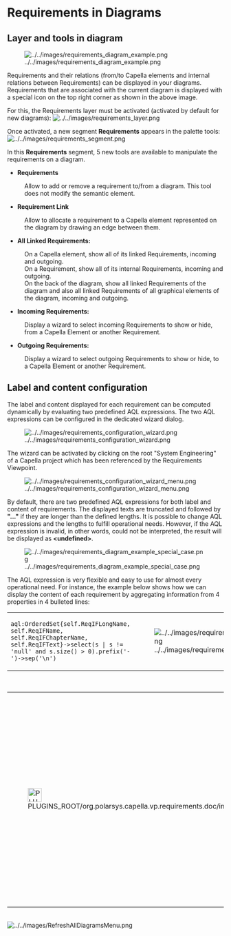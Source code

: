 = Requirements in Diagrams =

== Layer and tools in diagram ==
[[Image:../../images/requirements_diagram_example.png]]

Requirements and their relations (from/to Capella elements and internal relations between Requirements) can be displayed
in your diagrams. Requirements that are associated with the current diagram is displayed with a special icon on the top right corner as shown in the above image.

For this, the Requirements layer must be activated (activated by default for new diagrams):
[[Image:../../images/requirements_layer.png]]

Once activated, a new segment <b>Requirements</b> appears in the palette tools:
<br/>
[[Image:../../images/requirements_segment.png]]

In this <b>Requirements</b> segment, 5 new tools are available to manipulate the requirements on a diagram.

* ''' Requirements '''

: Allow to add or remove a requirement to/from a diagram. This tool does not modify the semantic element.

* ''' Requirement Link '''

: Allow to allocate a requirement to a Capella element represented on the diagram by drawing an edge between them.

* ''' All Linked Requirements: '''

: On a Capella element, show all of its linked Requirements, incoming and outgoing.
: On a Requirement, show all of its internal Requirements, incoming and outgoing.
: On the back of the diagram, show all linked Requirements of the diagram and also all linked Requirements of all graphical elements of the diagram, incoming and outgoing.

* ''' Incoming Requirements: '''

: Display a wizard to select incoming Requirements to show or hide, from a Capella Element or another Requirement.

* ''' Outgoing Requirements: '''

: Display a wizard to select outgoing Requirements to show or hide, to a Capella Element or another Requirement.

== Label and content configuration ==

The label and content displayed for each requirement can be computed dynamically by evaluating two predefined AQL expressions.
The two AQL expressions can be configured in the dedicated wizard dialog.

[[Image:../../images/requirements_configuration_wizard.png]]

The wizard can be activated by clicking on the root "System Engineering" of a Capella project which has been referenced by the Requirements Viewpoint.
 
[[Image:../../images/requirements_configuration_wizard_menu.png]]

By default, there are two predefined AQL expressions for both label and content of requirements. The displayed texts are truncated and followed by <b>"..."</b> if they are longer than the defined lengths.
It is possible to change AQL expressions and the lengths to fulfill operational needs. However, if the AQL expression is invalid, in other words, could not be interpreted, the result will be displayed as <b>&lt;undefined&gt;</b>.

[[Image:../../images/requirements_diagram_example_special_case.png]]

The AQL expression is very flexible and easy to use for almost every operational need. For instance, the example below shows how we can display the content of each requirement by aggregating information from 4 properties in 4 bulleted lines:

{| class="wikitable"
|width="40%"| <code>aql:OrderedSet{self.ReqIFLongName, self.ReqIFName, self.ReqIFChapterName, self.ReqIFText}->select(s  | s != 'null' and s.size() > 0).prefix('- ')->sep('\n')</code>
|width="60%"| [[File:../../images/requirements_diagram_example_2.png]]
|}
<br/>

{| class="wikitable"
|width="50%"| [[File:PLUGINS_ROOT/org.polarsys.capella.vp.requirements.doc/images/info.png|32x32px]]
|width="50%"| After each modification of the AQL expressions, each diagram needs to be refreshed manually by users so that new changes will be taken into account. It is possible to refresh all diagrams at one click by following the screenshot below.
|}
<br/>

[[Image:../../images/RefreshAllDiagramsMenu.png]]

